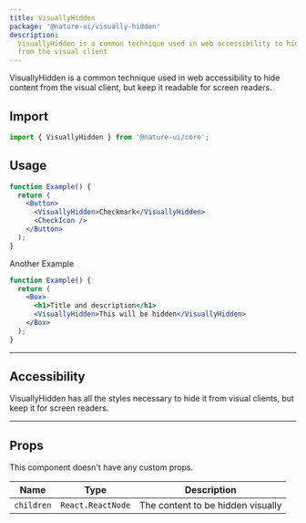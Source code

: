 ```yaml
---
title: VisuallyHidden
package: '@nature-ui/visually-hidden'
description:
  VisuallyHidden is a common technique used in web accessibility to hide content
  from the visual client
---
```


VisuallyHidden is a common technique used in web accessibility to hide content
from the visual client, but keep it readable for screen readers.

## Import

```js
import { VisuallyHidden } from '@nature-ui/core';
```

## Usage

```jsx
function Example() {
  return (
    <Button>
      <VisuallyHidden>Checkmark</VisuallyHidden>
      <CheckIcon />
    </Button>
  );
}
```

Another Example

```jsx
function Example() {
  return (
    <Box>
      <h1>Title and description</h1>
      <VisuallyHidden>This will be hidden</VisuallyHidden>
    </Box>
  );
}
```

---

## Accessibility

VisuallyHidden has all the styles necessary to hide it from visual clients, but
keep it for screen readers.

---

## Props

This component doesn't have any custom props.

| Name       | Type              | Description                       |
| ---------- | ----------------- | --------------------------------- |
| `children` | `React.ReactNode` | The content to be hidden visually |
